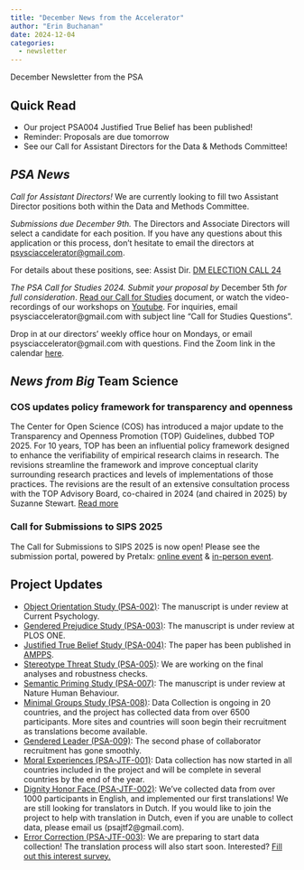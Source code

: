 ```yaml
---
title: "December News from the Accelerator"
author: "Erin Buchanan"
date: 2024-12-04
categories:
  - newsletter
---
```


December Newsletter from the PSA

## Quick Read

- Our project PSA004 Justified True Belief has been published!
- Reminder: Proposals are due tomorrow
- See our Call for Assistant Directors for the Data & Methods Committee!

## *PSA News*

*Call for Assistant Directors!
* We are currently looking to fill two Assistant Director positions both within the Data and Methods Committee.

*Submissions due December 9th.* The Directors and Associate Directors will select a candidate for each position. If you have any questions about this application or this process, don't hesitate to email the directors at [psysciaccelerator@gmail.com](mailto:psysciaccelerator).

For details about these positions, see: Assist Dir. [DM ELECTION CALL 24]( https://docs.google.com/document/d/14OP6n6IjSRrt8yEGPRt7W8HNOoe4Oc65W0A1kS3T5xo/edit?usp=sharing )

*The* *PSA Call for Studies 2024.* *Submit your proposal by* December 5th *for full consideration*. [Read our Call for Studies]( http://url4342.psysciacc.org/ls/click?upn=u001.jVIDZ82VDQjJkpS3fDCeV8q49l1MuXni4Bd1VAqQDqAGNPBDrUus68eduRHuyLxAiY7G-2BR9m4I3LdELkcl-2BiMfVW933lNmQrUUt2mI1xfHIiWQSwVUkeMcfRgSFWKY2eRvp1eq85NKMIIWcpksSJG0CJKrg1h6rBFlhZSQhiDLM-3D852-_Rcb23OIlvHN4FvPSWf8hhMFb-2FZ-2FVLGaZUI4ArPjur3vFZZU-2BJbm-2FeCSYMWicUzaHNgk5-2BUcwMAhm9Y9RqIXWDEDvPo5arqIywIdtXB2IwvkSxcLi29o3qgmTa-2FbvycefHOL-2BIxO3CjpNkhSVWRUiCXbe-2BKuuqNznsazYRItaRP7vRM0AC2Ca3pXAqpQ7SPWysx3UDY35HLB5qx3Sd35Vp0ppq389OJOWGDKrSP4DnR24fVzfq47wTsKAp7zMuwVALBGuTr1383DVyQxZTptxGIay0-2FuRj-2Bt9XndSVpbEgNq74Hst1fDUHF-2BDwQkKL1tCx5AWx2Q6-2BkZnQ9nQIVlgxWeqB8HoV1MI9EPo0giOunL80hmnKPmwo0QITehJPJHDLrPG7qGLqzCjePCymOpQUnbp5xYKDVCRWbO6uET6PPklBa76P4RYMGMIgWowSTXd7Q5ujp8UmA7a7zupOuXKJ-2BQmwQS6z5rsGjlI6zHF3TDGJA3cl-2BvUCpjGZs1zw7bVR4f19BQ89BMrhvTr3kW3fb9kQ5dFq-2F2zOrsgD02ieWfsnvvST0VTf5qLdBmzghIYSEjYNO5HlhowjnOKHrlbJ0BPHUY-2BQn041iajtklEbpTjpRcieq0v4fsf0tiYpOp4oucKWfCz3wI70AtKAtmyUJbUO453i7DFCLuOjQmqjA2usUqfy4XzHk8-2FRjYy5FrJ5TjHgB2gZqqwC-2FPrx8gB2o9GqVSQT-2B69kMHgQtZvPtZs73eT4U8oOxLQxTfgUoMtPXVd9LnND6qw7n7TLri5r3LrWnw20FMn5xUdR6QcjBkKu8yPRkZA0VUeoW6PaQXIn5kHFczqSF4kUnOaguvGO9gX4vvbqH-2BhmyrV9TABCnyfWWrbXdzRmeeC1-2FTG5FD05zYJ-2BUeLweYSAj2lp25sCQ-3D-3D ) document, or watch the video-recordings of our workshops on [Youtube]( http://url4342.psysciacc.org/ls/click?upn=u001.jVIDZ82VDQjJkpS3fDCeV6LFIOi1LYUj5vdL0VrAklATLUoD2TVtnu5U00dgsY3Y6z0Z6OuvpqU73ynFev7rJB-2B4Y6chqimpszEA24Qs6dY-3DUJw-_Rcb23OIlvHN4FvPSWf8hhMFb-2FZ-2FVLGaZUI4ArPjur3vFZZU-2BJbm-2FeCSYMWicUzaHNgk5-2BUcwMAhm9Y9RqIXWDEDvPo5arqIywIdtXB2IwvkSxcLi29o3qgmTa-2FbvycefHOL-2BIxO3CjpNkhSVWRUiCXbe-2BKuuqNznsazYRItaRP7vRM0AC2Ca3pXAqpQ7SPWysx3UDY35HLB5qx3Sd35Vp0ppq389OJOWGDKrSP4DnR24fVzfq47wTsKAp7zMuwVALBGuTr1383DVyQxZTptxGIay0-2FuRj-2Bt9XndSVpbEgNq74Hst1fDUHF-2BDwQkKL1tCx5AWx2Q6-2BkZnQ9nQIVlgxWeqB8HoV1MI9EPo0giOunL80hmnKPmwo0QITehJPJHDLrPG7qGLqzCjePCymOpQUnbp5xYKDVCRWbO6uET6PPklBa76P4RYMGMIgWowSTXd7Q5ujp8UmA7a7zupOuXKJ-2BQmwQS6z5rsGjlI6zHF3TDGJA3cl-2BvUCpjGZs1zw7bVR4f19BQ89BMrhvTr3kW3fb9kQ5dFq-2F2zOrsgD02ieWfsnvvST0VTf5qLdBmzghIYSEjYNO5HlhowjnOKHrlbJ0BPHUY-2BQn041iajtklEbpTjpRcieq0v4fsf0tiYpOp4oucKWfCz3wI70AtKAtmyUJbUO453i7DFCLuOjQmqjA2usUqfy4XzHk8-2FRjYy5FrJ5TjHgB2gZqqwC-2FPrx8gB2o9GqVSQT-2B69kMHgQtZvPtYD-2BE5WaOfwX8hREt-2BREcYH03xmdUXKpyd4RWl3ZQjh0sFw-2FGoUoOhVO5Fx996vE2f2uSXkjB-2F0qcQE3A-2FK8gMtkaSnY2BUmOjnEn8dQy6iBtnYN7wve6ZcLPVA7TMOxmCAs4BGqICWjLyUU9n21VVhSy9410JC6LWogJ6SsSOO3g-3D-3D ). For inquiries, email psysciaccelerator@gmail.com with subject line "Call for Studies Questions".

Drop in at our directors' weekly office hour on Mondays, or email psysciaccelerator@gmail.com with questions. Find the Zoom link in the calendar [here]( http://url4342.psysciacc.org/ls/click?upn=u001.jVIDZ82VDQjJkpS3fDCeV05Vza73M-2BiiiiuJM2iuDWgeka8Gb95BCrmV3AvbS4oEWt-2FlC1XWhc0vfgji6AGhyl-2FG6E8vCq0s0HRzBVoe4Hri6dvbH61QO55MI09EoXVRAlrLtdHoeTJJThjDy-2BojpfkiEKckwtgarsDbgoLIzhM-3Dpkkw_Rcb23OIlvHN4FvPSWf8hhMFb-2FZ-2FVLGaZUI4ArPjur3vFZZU-2BJbm-2FeCSYMWicUzaHNgk5-2BUcwMAhm9Y9RqIXWDEDvPo5arqIywIdtXB2IwvkSxcLi29o3qgmTa-2FbvycefHOL-2BIxO3CjpNkhSVWRUiCXbe-2BKuuqNznsazYRItaRP7vRM0AC2Ca3pXAqpQ7SPWysx3UDY35HLB5qx3Sd35Vp0ppq389OJOWGDKrSP4DnR24fVzfq47wTsKAp7zMuwVALBGuTr1383DVyQxZTptxGIay0-2FuRj-2Bt9XndSVpbEgNq74Hst1fDUHF-2BDwQkKL1tCx5AWx2Q6-2BkZnQ9nQIVlgxWeqB8HoV1MI9EPo0giOunL80hmnKPmwo0QITehJPJHDLrPG7qGLqzCjePCymOpQUnbp5xYKDVCRWbO6uET6PPklBa76P4RYMGMIgWowSTXd7Q5ujp8UmA7a7zupOuXKJ-2BQmwQS6z5rsGjlI6zHF3TDGJA3cl-2BvUCpjGZs1zw7bVR4f19BQ89BMrhvTr3kW3fb9kQ5dFq-2F2zOrsgD02ieWfsnvvST0VTf5qLdBmzghIYSEjYNO5HlhowjnOKHrlbJ0BPHUY-2BQn041iajtklEbpTjpRcieq0v4fsf0tiYpOp4oucKWfCz3wI70AtKAtmyUJbUO453i7DFCLuOjQmqjA2usUqfy4XzHk8-2FRjYy5FrJ5TjHgB2gZqqwC-2FPrx8gB2o9GqVSQT-2B69kMHgQtZvPtZ6ONc3veQdN3DY6nW6oteHquU2CQmskuP6sVdn2oRTBmPjMaNoJ8SihIN2jeZEBf5xzGQIOAyd9EnWAyhgM44v6j28EXO9QoQlgVY0b5Rj6k7iDyTmsOAoMLVI2yrV1tbW22sPlLyw0n5vMV0ZJl0f-2BA735ZUvkbD7c7tWaML4qw-3D-3D ).

## *News from Big* Team Science

### COS updates policy framework for transparency and openness

The Center for Open Science (COS) has introduced a major update to the Transparency and Openness Promotion (TOP) Guidelines, dubbed TOP 2025. For 10 years, TOP has been an influential policy framework designed to enhance the verifiability of empirical research claims in research. The revisions streamline the framework and improve conceptual clarity surrounding research practices and levels of implementations of those practices. The revisions are the result of an extensive consultation process with the TOP Advisory Board, co-chaired in 2024 (and chaired in 2025) by Suzanne Stewart. [Read more]( https://www.cos.io/blog/new-preprint-introduces-major-update-to-the-top-guidelines )

### Call for Submissions to SIPS 2025

The Call for Submissions to SIPS 2025 is now open! Please see the submission portal, powered by Pretalx: [online event]( https://pretalx.com/sips2025-online/ ) & [in-person event]( https://pretalx.com/sips2025-budapest/ ).

## Project Updates

* [Object Orientation Study (PSA-002)]( http://url4342.psysciacc.org/ls/click?upn=u001.jVIDZ82VDQjJkpS3fDCeV0vycgPaSBdgfWuGDFXryaUpK-2BxNNEGJbQoHmmm3OuCsZQTsrSkBPt1vOGJ4iuvCuw-3D-3D3wds_Rcb23OIlvHN4FvPSWf8hhMFb-2FZ-2FVLGaZUI4ArPjur3vFZZU-2BJbm-2FeCSYMWicUzaHNgk5-2BUcwMAhm9Y9RqIXWDEDvPo5arqIywIdtXB2IwvkSxcLi29o3qgmTa-2FbvycefHOL-2BIxO3CjpNkhSVWRUiCXbe-2BKuuqNznsazYRItaRP7vRM0AC2Ca3pXAqpQ7SPWysx3UDY35HLB5qx3Sd35Vp0ppq389OJOWGDKrSP4DnR24fVzfq47wTsKAp7zMuwVALBGuTr1383DVyQxZTptxGIay0-2FuRj-2Bt9XndSVpbEgNq74Hst1fDUHF-2BDwQkKL1tCx5AWx2Q6-2BkZnQ9nQIVlgxWeqB8HoV1MI9EPo0giOunL80hmnKPmwo0QITehJPJHDLrPG7qGLqzCjePCymOpQUnbp5xYKDVCRWbO6uET6PPklBa76P4RYMGMIgWowSTXd7Q5ujp8UmA7a7zupOuXKJ-2BQmwQS6z5rsGjlI6zHF3TDGJA3cl-2BvUCpjGZs1zw7bVR4f19BQ89BMrhvTr3kW3fb9kQ5dFq-2F2zOrsgD02ieWfsnvvST0VTf5qLdBmzghIYSEjYNO5HlhowjnOKHrlbJ0BPHUY-2BQn041iajtklEbpTjpRcieq0v4fsf0tiYpOp4oucKWfCz3wI70AtKAtmyUJbUO453i7DFCLuOjQmqjA2usUqfy4XzHk8-2FRjYy5FrJ5TjHgB2gZqqwC-2FPrx8gB2o9GqVSQT-2B69kMHgQtZvPtbNDhDWRbSU9Obj5oep2osHBALQecMdYRHKM4Nt-2FXlT-2B0VE4MLAbMGFlPMlIh6U0b1WNFh6YDfhWabo9ZJD4bukQQLQJ2AygEuwMeogcdJf-2Fh6p3Ch5bnnqetN5tinBAnbrtTUpKIwFMrdbh9NXhQNg4w6XiXhOEMMBg9xL8kMvlg-3D-3D ): The manuscript is under review at Current Psychology.
* [Gendered Prejudice Study (PSA-003)]( http://url4342.psysciacc.org/ls/click?upn=u001.jVIDZ82VDQjJkpS3fDCeV0vycgPaSBdgfWuGDFXryaV7qL6Iqi6KcBo9LwOb-2BH5gUfC5DxAOlp8OgohZnZxPHg-3D-3DpgwF_Rcb23OIlvHN4FvPSWf8hhMFb-2FZ-2FVLGaZUI4ArPjur3vFZZU-2BJbm-2FeCSYMWicUzaHNgk5-2BUcwMAhm9Y9RqIXWDEDvPo5arqIywIdtXB2IwvkSxcLi29o3qgmTa-2FbvycefHOL-2BIxO3CjpNkhSVWRUiCXbe-2BKuuqNznsazYRItaRP7vRM0AC2Ca3pXAqpQ7SPWysx3UDY35HLB5qx3Sd35Vp0ppq389OJOWGDKrSP4DnR24fVzfq47wTsKAp7zMuwVALBGuTr1383DVyQxZTptxGIay0-2FuRj-2Bt9XndSVpbEgNq74Hst1fDUHF-2BDwQkKL1tCx5AWx2Q6-2BkZnQ9nQIVlgxWeqB8HoV1MI9EPo0giOunL80hmnKPmwo0QITehJPJHDLrPG7qGLqzCjePCymOpQUnbp5xYKDVCRWbO6uET6PPklBa76P4RYMGMIgWowSTXd7Q5ujp8UmA7a7zupOuXKJ-2BQmwQS6z5rsGjlI6zHF3TDGJA3cl-2BvUCpjGZs1zw7bVR4f19BQ89BMrhvTr3kW3fb9kQ5dFq-2F2zOrsgD02ieWfsnvvST0VTf5qLdBmzghIYSEjYNO5HlhowjnOKHrlbJ0BPHUY-2BQn041iajtklEbpTjpRcieq0v4fsf0tiYpOp4oucKWfCz3wI70AtKAtmyUJbUO453i7DFCLuOjQmqjA2usUqfy4XzHk8-2FRjYy5FrJ5TjHgB2gZqqwC-2FPrx8gB2o9GqVSQT-2B69kMHgQtZvPtZoDaKkUCsWb6UKrCRh4kISoj37ByitoWc-2Fnl1B7J4JIrYac02OOCYMDrHiJnegqbCUbPVnnessVvjYGOZKWmRAESsYfZceBMSDaQsbAgq22ZiBes1menHWTWeYcuN3XzZW02P2eAVvutPF6zZ35EkKj8NMb9pHDHSx5irC-2BbjONw-3D-3D ): The manuscript is under review at PLOS ONE.
* [Justified True Belief Study (PSA-004)]( http://url4342.psysciacc.org/ls/click?upn=u001.jVIDZ82VDQjJkpS3fDCeV0vycgPaSBdgfWuGDFXryaVtPB-2BcRxYBGMPuP1jCb1-2FDfye-2Bq-2FpsQCPdLda2-2FRS8rA-3D-3DrNC6_Rcb23OIlvHN4FvPSWf8hhMFb-2FZ-2FVLGaZUI4ArPjur3vFZZU-2BJbm-2FeCSYMWicUzaHNgk5-2BUcwMAhm9Y9RqIXWDEDvPo5arqIywIdtXB2IwvkSxcLi29o3qgmTa-2FbvycefHOL-2BIxO3CjpNkhSVWRUiCXbe-2BKuuqNznsazYRItaRP7vRM0AC2Ca3pXAqpQ7SPWysx3UDY35HLB5qx3Sd35Vp0ppq389OJOWGDKrSP4DnR24fVzfq47wTsKAp7zMuwVALBGuTr1383DVyQxZTptxGIay0-2FuRj-2Bt9XndSVpbEgNq74Hst1fDUHF-2BDwQkKL1tCx5AWx2Q6-2BkZnQ9nQIVlgxWeqB8HoV1MI9EPo0giOunL80hmnKPmwo0QITehJPJHDLrPG7qGLqzCjePCymOpQUnbp5xYKDVCRWbO6uET6PPklBa76P4RYMGMIgWowSTXd7Q5ujp8UmA7a7zupOuXKJ-2BQmwQS6z5rsGjlI6zHF3TDGJA3cl-2BvUCpjGZs1zw7bVR4f19BQ89BMrhvTr3kW3fb9kQ5dFq-2F2zOrsgD02ieWfsnvvST0VTf5qLdBmzghIYSEjYNO5HlhowjnOKHrlbJ0BPHUY-2BQn041iajtklEbpTjpRcieq0v4fsf0tiYpOp4oucKWfCz3wI70AtKAtmyUJbUO453i7DFCLuOjQmqjA2usUqfy4XzHk8-2FRjYy5FrJ5TjHgB2gZqqwC-2FPrx8gB2o9GqVSQT-2B69kMHgQtZvPtb8jyBicTtvcAkFhlGp3ZsCKG3nAU-2B11w33YUBytfCIDtFWusCumg3YP6Goc0KenBySFpxCWqEpJPCIPud9IMQ9tw0aJmIIRjTZr0CFxlGPn67jDyMFFHquiTZW4B8PKh4VtmSWPG2o2Aaj8zTFQnVu9A607XmYGE-2F2x58uLwgHxQ-3D-3D ): The paper has been published in [AMPPS]( http://url4342.psysciacc.org/ls/click?upn=u001.jVIDZ82VDQjJkpS3fDCeVxOpSa2h3g6Wf7po-2By-2B5WnXBCVcQZhnr9Z-2BOiReHyCQmA76usER1QrlIkv6rmU6rXn9vSTGTOLnIiceO3hZdCio-3DEMjq_Rcb23OIlvHN4FvPSWf8hhMFb-2FZ-2FVLGaZUI4ArPjur3vFZZU-2BJbm-2FeCSYMWicUzaHNgk5-2BUcwMAhm9Y9RqIXWDEDvPo5arqIywIdtXB2IwvkSxcLi29o3qgmTa-2FbvycefHOL-2BIxO3CjpNkhSVWRUiCXbe-2BKuuqNznsazYRItaRP7vRM0AC2Ca3pXAqpQ7SPWysx3UDY35HLB5qx3Sd35Vp0ppq389OJOWGDKrSP4DnR24fVzfq47wTsKAp7zMuwVALBGuTr1383DVyQxZTptxGIay0-2FuRj-2Bt9XndSVpbEgNq74Hst1fDUHF-2BDwQkKL1tCx5AWx2Q6-2BkZnQ9nQIVlgxWeqB8HoV1MI9EPo0giOunL80hmnKPmwo0QITehJPJHDLrPG7qGLqzCjePCymOpQUnbp5xYKDVCRWbO6uET6PPklBa76P4RYMGMIgWowSTXd7Q5ujp8UmA7a7zupOuXKJ-2BQmwQS6z5rsGjlI6zHF3TDGJA3cl-2BvUCpjGZs1zw7bVR4f19BQ89BMrhvTr3kW3fb9kQ5dFq-2F2zOrsgD02ieWfsnvvST0VTf5qLdBmzghIYSEjYNO5HlhowjnOKHrlbJ0BPHUY-2BQn041iajtklEbpTjpRcieq0v4fsf0tiYpOp4oucKWfCz3wI70AtKAtmyUJbUO453i7DFCLuOjQmqjA2usUqfy4XzHk8-2FRjYy5FrJ5TjHgB2gZqqwC-2FPrx8gB2o9GqVSQT-2B69kMHgQtZvPtZ6yeJoHYZOGXgxOIEEK13C-2BIAIbAqHvIoW-2FGTL5XZ6vzLoSHEGONS1XyM1-2BGL5eZ1jUBeNX84XPcJY7xf-2FYiOH36G2YIOTrcSRNCxV2H2cw3Yzr94hfzJ5tm0a7ARY-2BD0SvlR0aXWHrcPPT9RYIf8fCgujI7SBaD9qcbRgYC8qPA-3D-3D ).
* [Stereotype Threat Study (PSA-005)]( http://url4342.psysciacc.org/ls/click?upn=u001.jVIDZ82VDQjJkpS3fDCeV0vycgPaSBdgfWuGDFXryaV1KT2rJs1c6EbWWFIgLOgA12bgcWj344jfxQld4j-2B04A-3D-3D1Ir8_Rcb23OIlvHN4FvPSWf8hhMFb-2FZ-2FVLGaZUI4ArPjur3vFZZU-2BJbm-2FeCSYMWicUzaHNgk5-2BUcwMAhm9Y9RqIXWDEDvPo5arqIywIdtXB2IwvkSxcLi29o3qgmTa-2FbvycefHOL-2BIxO3CjpNkhSVWRUiCXbe-2BKuuqNznsazYRItaRP7vRM0AC2Ca3pXAqpQ7SPWysx3UDY35HLB5qx3Sd35Vp0ppq389OJOWGDKrSP4DnR24fVzfq47wTsKAp7zMuwVALBGuTr1383DVyQxZTptxGIay0-2FuRj-2Bt9XndSVpbEgNq74Hst1fDUHF-2BDwQkKL1tCx5AWx2Q6-2BkZnQ9nQIVlgxWeqB8HoV1MI9EPo0giOunL80hmnKPmwo0QITehJPJHDLrPG7qGLqzCjePCymOpQUnbp5xYKDVCRWbO6uET6PPklBa76P4RYMGMIgWowSTXd7Q5ujp8UmA7a7zupOuXKJ-2BQmwQS6z5rsGjlI6zHF3TDGJA3cl-2BvUCpjGZs1zw7bVR4f19BQ89BMrhvTr3kW3fb9kQ5dFq-2F2zOrsgD02ieWfsnvvST0VTf5qLdBmzghIYSEjYNO5HlhowjnOKHrlbJ0BPHUY-2BQn041iajtklEbpTjpRcieq0v4fsf0tiYpOp4oucKWfCz3wI70AtKAtmyUJbUO453i7DFCLuOjQmqjA2usUqfy4XzHk8-2FRjYy5FrJ5TjHgB2gZqqwC-2FPrx8gB2o9GqVSQT-2B69kMHgQtZvPtYdbMMFFIDeGbxoj8ZsMpyFVyxp9gy0Ia43zDtDltAApRkJBpufohHgJwIeNa-2FB3Y6pGJ36JozyxFoGd-2BAFjDIDZEgoj5nNmy9F8SXmuxOzlIjeVQ-2BEbS3-2B7Zc8SYnSeVN2IiBMmuPMjuc2TQGo8GhPtFSOGPb-2FZzApcymSLEcaFw-3D-3D ): We are working on the final analyses and robustness checks.
* [Semantic Priming Study (PSA-007)]( http://url4342.psysciacc.org/ls/click?upn=u001.jVIDZ82VDQjJkpS3fDCeV0vycgPaSBdgfWuGDFXryaV73p2pHUxhshoH2BacTBVJJ5m4ppUCuUocfRUhXpNQqw-3D-3Dwvhj_Rcb23OIlvHN4FvPSWf8hhMFb-2FZ-2FVLGaZUI4ArPjur3vFZZU-2BJbm-2FeCSYMWicUzaHNgk5-2BUcwMAhm9Y9RqIXWDEDvPo5arqIywIdtXB2IwvkSxcLi29o3qgmTa-2FbvycefHOL-2BIxO3CjpNkhSVWRUiCXbe-2BKuuqNznsazYRItaRP7vRM0AC2Ca3pXAqpQ7SPWysx3UDY35HLB5qx3Sd35Vp0ppq389OJOWGDKrSP4DnR24fVzfq47wTsKAp7zMuwVALBGuTr1383DVyQxZTptxGIay0-2FuRj-2Bt9XndSVpbEgNq74Hst1fDUHF-2BDwQkKL1tCx5AWx2Q6-2BkZnQ9nQIVlgxWeqB8HoV1MI9EPo0giOunL80hmnKPmwo0QITehJPJHDLrPG7qGLqzCjePCymOpQUnbp5xYKDVCRWbO6uET6PPklBa76P4RYMGMIgWowSTXd7Q5ujp8UmA7a7zupOuXKJ-2BQmwQS6z5rsGjlI6zHF3TDGJA3cl-2BvUCpjGZs1zw7bVR4f19BQ89BMrhvTr3kW3fb9kQ5dFq-2F2zOrsgD02ieWfsnvvST0VTf5qLdBmzghIYSEjYNO5HlhowjnOKHrlbJ0BPHUY-2BQn041iajtklEbpTjpRcieq0v4fsf0tiYpOp4oucKWfCz3wI70AtKAtmyUJbUO453i7DFCLuOjQmqjA2usUqfy4XzHk8-2FRjYy5FrJ5TjHgB2gZqqwC-2FPrx8gB2o9GqVSQT-2B69kMHgQtZvPta8Q2qOCCqYc1XRbCh4uq-2FeIqsk9o4Av5iGTVO4IYl8g0OychxWvafIf-2FTI-2FU65bh10oRpHSddcgz84N7PY4MscC78omcWm2vOhh-2BFWsQkLNrbJnw1qCBtOtC0ID282J7UtsFfOgOjSWqJRkVk-2Bhq188vG-2FDYkrLZ66G4vx4kK2Yg-3D-3D ): The manuscript is under review at Nature Human Behaviour.
* [Minimal Groups Study (PSA-008)]( http://url4342.psysciacc.org/ls/click?upn=u001.jVIDZ82VDQjJkpS3fDCeV0vycgPaSBdgfWuGDFXryaXFM3OfkqJ5MBGI34Fa2zDuDOpBPAih9VM1XtI3-2FbLYXw-3D-3Dp2dX_Rcb23OIlvHN4FvPSWf8hhMFb-2FZ-2FVLGaZUI4ArPjur3vFZZU-2BJbm-2FeCSYMWicUzaHNgk5-2BUcwMAhm9Y9RqIXWDEDvPo5arqIywIdtXB2IwvkSxcLi29o3qgmTa-2FbvycefHOL-2BIxO3CjpNkhSVWRUiCXbe-2BKuuqNznsazYRItaRP7vRM0AC2Ca3pXAqpQ7SPWysx3UDY35HLB5qx3Sd35Vp0ppq389OJOWGDKrSP4DnR24fVzfq47wTsKAp7zMuwVALBGuTr1383DVyQxZTptxGIay0-2FuRj-2Bt9XndSVpbEgNq74Hst1fDUHF-2BDwQkKL1tCx5AWx2Q6-2BkZnQ9nQIVlgxWeqB8HoV1MI9EPo0giOunL80hmnKPmwo0QITehJPJHDLrPG7qGLqzCjePCymOpQUnbp5xYKDVCRWbO6uET6PPklBa76P4RYMGMIgWowSTXd7Q5ujp8UmA7a7zupOuXKJ-2BQmwQS6z5rsGjlI6zHF3TDGJA3cl-2BvUCpjGZs1zw7bVR4f19BQ89BMrhvTr3kW3fb9kQ5dFq-2F2zOrsgD02ieWfsnvvST0VTf5qLdBmzghIYSEjYNO5HlhowjnOKHrlbJ0BPHUY-2BQn041iajtklEbpTjpRcieq0v4fsf0tiYpOp4oucKWfCz3wI70AtKAtmyUJbUO453i7DFCLuOjQmqjA2usUqfy4XzHk8-2FRjYy5FrJ5TjHgB2gZqqwC-2FPrx8gB2o9GqVSQT-2B69kMHgQtZvPtaj5RGclMRMOVOoNEeAUDFBHe5Mht6qp-2FLwmeqIfek4KDpZo4x63KU7mM0XXYMH2covJY7NbBJwzECtcZyHymIzPHP592xzGNpPZoPQy4vmFHZUOFVPpvBi-2BKc1aE3lGF-2F3Iw5L3zOd-2FQUEtNaAhlXIWHLjkG-2BEtUJbmDEWzCNCbQ-3D-3D ): Data Collection is ongoing in 20 countries, and the project has collected data from over 6500 participants. More sites and countries will soon begin their recruitment as translations become available.
* [Gendered Leader (PSA-009)]( http://url4342.psysciacc.org/ls/click?upn=u001.jVIDZ82VDQjJkpS3fDCeV0vycgPaSBdgfWuGDFXryaWPS09wV8OEdZgt0nlck7vDEEBWxg7XjuSDYunMwbIkWw-3D-3DxRVc_Rcb23OIlvHN4FvPSWf8hhMFb-2FZ-2FVLGaZUI4ArPjur3vFZZU-2BJbm-2FeCSYMWicUzaHNgk5-2BUcwMAhm9Y9RqIXWDEDvPo5arqIywIdtXB2IwvkSxcLi29o3qgmTa-2FbvycefHOL-2BIxO3CjpNkhSVWRUiCXbe-2BKuuqNznsazYRItaRP7vRM0AC2Ca3pXAqpQ7SPWysx3UDY35HLB5qx3Sd35Vp0ppq389OJOWGDKrSP4DnR24fVzfq47wTsKAp7zMuwVALBGuTr1383DVyQxZTptxGIay0-2FuRj-2Bt9XndSVpbEgNq74Hst1fDUHF-2BDwQkKL1tCx5AWx2Q6-2BkZnQ9nQIVlgxWeqB8HoV1MI9EPo0giOunL80hmnKPmwo0QITehJPJHDLrPG7qGLqzCjePCymOpQUnbp5xYKDVCRWbO6uET6PPklBa76P4RYMGMIgWowSTXd7Q5ujp8UmA7a7zupOuXKJ-2BQmwQS6z5rsGjlI6zHF3TDGJA3cl-2BvUCpjGZs1zw7bVR4f19BQ89BMrhvTr3kW3fb9kQ5dFq-2F2zOrsgD02ieWfsnvvST0VTf5qLdBmzghIYSEjYNO5HlhowjnOKHrlbJ0BPHUY-2BQn041iajtklEbpTjpRcieq0v4fsf0tiYpOp4oucKWfCz3wI70AtKAtmyUJbUO453i7DFCLuOjQmqjA2usUqfy4XzHk8-2FRjYy5FrJ5TjHgB2gZqqwC-2FPrx8gB2o9GqVSQT-2B69kMHgQtZvPtZN6FuBajMVroit7FmGlfo8vBtqytqM4bdRxarC3JXVcPPxra-2FOTI0YWzAG3iRO2iEfqLW0mW3-2F-2FU4NWKu2eQfUyACllN8y2dwcS7e-2B4ago-2FY8gaZV7AKvxoXiKKEwnjuixrQOJuRxpXXaT-2BW2t-2BWGANfcTgKnKactMei8nm4DVlw-3D-3D ): The second phase of collaborator recruitment has gone smoothly.
* [Moral Experiences (PSA-JTF-001)]( http://url4342.psysciacc.org/ls/click?upn=u001.jVIDZ82VDQjJkpS3fDCeV0vycgPaSBdgfWuGDFXryaUt1bFZFaXtpQjfS-2FcbZPQyyfs1snnRYCgd2Q5f85LsSw-3D-3D6U5i_Rcb23OIlvHN4FvPSWf8hhMFb-2FZ-2FVLGaZUI4ArPjur3vFZZU-2BJbm-2FeCSYMWicUzaHNgk5-2BUcwMAhm9Y9RqIXWDEDvPo5arqIywIdtXB2IwvkSxcLi29o3qgmTa-2FbvycefHOL-2BIxO3CjpNkhSVWRUiCXbe-2BKuuqNznsazYRItaRP7vRM0AC2Ca3pXAqpQ7SPWysx3UDY35HLB5qx3Sd35Vp0ppq389OJOWGDKrSP4DnR24fVzfq47wTsKAp7zMuwVALBGuTr1383DVyQxZTptxGIay0-2FuRj-2Bt9XndSVpbEgNq74Hst1fDUHF-2BDwQkKL1tCx5AWx2Q6-2BkZnQ9nQIVlgxWeqB8HoV1MI9EPo0giOunL80hmnKPmwo0QITehJPJHDLrPG7qGLqzCjePCymOpQUnbp5xYKDVCRWbO6uET6PPklBa76P4RYMGMIgWowSTXd7Q5ujp8UmA7a7zupOuXKJ-2BQmwQS6z5rsGjlI6zHF3TDGJA3cl-2BvUCpjGZs1zw7bVR4f19BQ89BMrhvTr3kW3fb9kQ5dFq-2F2zOrsgD02ieWfsnvvST0VTf5qLdBmzghIYSEjYNO5HlhowjnOKHrlbJ0BPHUY-2BQn041iajtklEbpTjpRcieq0v4fsf0tiYpOp4oucKWfCz3wI70AtKAtmyUJbUO453i7DFCLuOjQmqjA2usUqfy4XzHk8-2FRjYy5FrJ5TjHgB2gZqqwC-2FPrx8gB2o9GqVSQT-2B69kMHgQtZvPtbY7a2NLyFXlY59xU8FBJ5Vv-2FpXty9OAKGpSXNwzLwuzgAfw3jg2IfVI8ILSl7IvMutzK9A7eXl1jwsCUeTkQxIz3SIcWHiBoxSqU3wAgZBLXx0znmCedGqRzh5F0TNtF6cY1kxtXmGfm4VFUXD4BDjpkcfwQgg6hNcdk8GSffq-2FQ-3D-3D ): Data collection has now started in all countries included in the project and will be complete in several countries by the end of the year.
* [Dignity Honor Face (PSA-JTF-002)]( http://url4342.psysciacc.org/ls/click?upn=u001.jVIDZ82VDQjJkpS3fDCeV0vycgPaSBdgfWuGDFXryaUt1bFZFaXtpQjfS-2FcbZPQyA9wdDgcZluV1h-2F-2BIl5r3AQ-3D-3D5wtr_Rcb23OIlvHN4FvPSWf8hhMFb-2FZ-2FVLGaZUI4ArPjur3vFZZU-2BJbm-2FeCSYMWicUzaHNgk5-2BUcwMAhm9Y9RqIXWDEDvPo5arqIywIdtXB2IwvkSxcLi29o3qgmTa-2FbvycefHOL-2BIxO3CjpNkhSVWRUiCXbe-2BKuuqNznsazYRItaRP7vRM0AC2Ca3pXAqpQ7SPWysx3UDY35HLB5qx3Sd35Vp0ppq389OJOWGDKrSP4DnR24fVzfq47wTsKAp7zMuwVALBGuTr1383DVyQxZTptxGIay0-2FuRj-2Bt9XndSVpbEgNq74Hst1fDUHF-2BDwQkKL1tCx5AWx2Q6-2BkZnQ9nQIVlgxWeqB8HoV1MI9EPo0giOunL80hmnKPmwo0QITehJPJHDLrPG7qGLqzCjePCymOpQUnbp5xYKDVCRWbO6uET6PPklBa76P4RYMGMIgWowSTXd7Q5ujp8UmA7a7zupOuXKJ-2BQmwQS6z5rsGjlI6zHF3TDGJA3cl-2BvUCpjGZs1zw7bVR4f19BQ89BMrhvTr3kW3fb9kQ5dFq-2F2zOrsgD02ieWfsnvvST0VTf5qLdBmzghIYSEjYNO5HlhowjnOKHrlbJ0BPHUY-2BQn041iajtklEbpTjpRcieq0v4fsf0tiYpOp4oucKWfCz3wI70AtKAtmyUJbUO453i7DFCLuOjQmqjA2usUqfy4XzHk8-2FRjYy5FrJ5TjHgB2gZqqwC-2FPrx8gB2o9GqVSQT-2B69kMHgQtZvPtZAe9LWhhFQujFMgfnx-2FOoqMNvTtA1YeSbcn0-2FqZxm5n9kBQAY9EURsn3VqR8YXpelBsiQf7MU3bnTP85QlIQvFxBN-2BS5zufDnDzYIZiuf-2BOX7BqJSFS9-2BugPKNspkobr9aNWlaVUilnBz4Otf6U9i8orS47MdwMIRa-2BeEQ-2F4NmRA-3D-3D ): We’ve collected data from over 1000 participants in English, and implemented our first translations! We are still looking for translators in Dutch. If you would like to join the project to help with translation in Dutch, even if you are unable to collect data, please email us (psajtf2@gmail.com).
* [Error Correction (PSA-JTF-003)]( http://url4342.psysciacc.org/ls/click?upn=u001.jVIDZ82VDQjJkpS3fDCeV0vycgPaSBdgfWuGDFXryaUt1bFZFaXtpQjfS-2FcbZPQy-2BWVIQioC5yypd-2Bu2y40MMw-3D-3DGJ2-_Rcb23OIlvHN4FvPSWf8hhMFb-2FZ-2FVLGaZUI4ArPjur3vFZZU-2BJbm-2FeCSYMWicUzaHNgk5-2BUcwMAhm9Y9RqIXWDEDvPo5arqIywIdtXB2IwvkSxcLi29o3qgmTa-2FbvycefHOL-2BIxO3CjpNkhSVWRUiCXbe-2BKuuqNznsazYRItaRP7vRM0AC2Ca3pXAqpQ7SPWysx3UDY35HLB5qx3Sd35Vp0ppq389OJOWGDKrSP4DnR24fVzfq47wTsKAp7zMuwVALBGuTr1383DVyQxZTptxGIay0-2FuRj-2Bt9XndSVpbEgNq74Hst1fDUHF-2BDwQkKL1tCx5AWx2Q6-2BkZnQ9nQIVlgxWeqB8HoV1MI9EPo0giOunL80hmnKPmwo0QITehJPJHDLrPG7qGLqzCjePCymOpQUnbp5xYKDVCRWbO6uET6PPklBa76P4RYMGMIgWowSTXd7Q5ujp8UmA7a7zupOuXKJ-2BQmwQS6z5rsGjlI6zHF3TDGJA3cl-2BvUCpjGZs1zw7bVR4f19BQ89BMrhvTr3kW3fb9kQ5dFq-2F2zOrsgD02ieWfsnvvST0VTf5qLdBmzghIYSEjYNO5HlhowjnOKHrlbJ0BPHUY-2BQn041iajtklEbpTjpRcieq0v4fsf0tiYpOp4oucKWfCz3wI70AtKAtmyUJbUO453i7DFCLuOjQmqjA2usUqfy4XzHk8-2FRjYy5FrJ5TjHgB2gZqqwC-2FPrx8gB2o9GqVSQT-2B69kMHgQtZvPtaX9570Xay9P6LqcP1dw6rexo84bj1rZMToSpVojShERtP7fL-2BzEmbAjaNyxXEvnU7IC1OLq3XhwRuzkSyfMoUEhSEkxO-2BHF5m24T21C5NDMMVA5ScO6tbVi27UVQnoVeVl3-2Bar6-2Fv6vbgsfMnSqYdDBOV6VllDRreyWKK6HjjkCw-3D-3D ): We are preparing to start data collection! The translation process will also start soon. Interested? [Fill out this interest survey.]( http://url4342.psysciacc.org/ls/click?upn=u001.jVIDZ82VDQjJkpS3fDCeV8q49l1MuXni4Bd1VAqQDqC6-2FusfAcx1hi5aN1YbjPsXyM4Do-2BuYK1X3l4Q4-2FG3KhiFm-2B9yl1ft1MJi757-2B6UoVe0y-2BUf27HfmD4iiXY6rFD5ehXn8uKQhN4Fd2-2F3Xv3bQ-3D-3D-Pu0_Rcb23OIlvHN4FvPSWf8hhMFb-2FZ-2FVLGaZUI4ArPjur3vFZZU-2BJbm-2FeCSYMWicUzaHNgk5-2BUcwMAhm9Y9RqIXWDEDvPo5arqIywIdtXB2IwvkSxcLi29o3qgmTa-2FbvycefHOL-2BIxO3CjpNkhSVWRUiCXbe-2BKuuqNznsazYRItaRP7vRM0AC2Ca3pXAqpQ7SPWysx3UDY35HLB5qx3Sd35Vp0ppq389OJOWGDKrSP4DnR24fVzfq47wTsKAp7zMuwVALBGuTr1383DVyQxZTptxGIay0-2FuRj-2Bt9XndSVpbEgNq74Hst1fDUHF-2BDwQkKL1tCx5AWx2Q6-2BkZnQ9nQIVlgxWeqB8HoV1MI9EPo0giOunL80hmnKPmwo0QITehJPJHDLrPG7qGLqzCjePCymOpQUnbp5xYKDVCRWbO6uET6PPklBa76P4RYMGMIgWowSTXd7Q5ujp8UmA7a7zupOuXKJ-2BQmwQS6z5rsGjlI6zHF3TDGJA3cl-2BvUCpjGZs1zw7bVR4f19BQ89BMrhvTr3kW3fb9kQ5dFq-2F2zOrsgD02ieWfsnvvST0VTf5qLdBmzghIYSEjYNO5HlhowjnOKHrlbJ0BPHUY-2BQn041iajtklEbpTjpRcieq0v4fsf0tiYpOp4oucKWfCz3wI70AtKAtmyUJbUO453i7DFCLuOjQmqjA2usUqfy4XzHk8-2FRjYy5FrJ5TjHgB2gZqqwC-2FPrx8gB2o9GqVSQT-2B69kMHgQtZvPtaw8zIaKhq-2BjRyi7693l28o-2Ba4AqUgC7RRE1QW91ee9Xsj8sHjX2YIS3P7DKTPgIbnLXsyb8x6iQgUQre9UsKItQq1yyexeFX-2FOcmkEFiSUZbjTyFxvDb9kc2pqf4Hr1VauFF84eGY9pPRfVXS2fjBK6ZDsp82TtylORyV-2BPR2E2w-3D-3D )